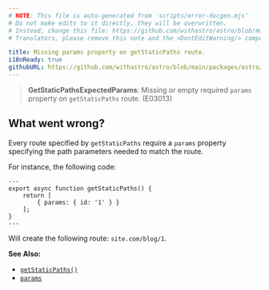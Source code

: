 ```yaml
---
# NOTE: This file is auto-generated from 'scripts/error-docgen.mjs'
# Do not make edits to it directly, they will be overwritten.
# Instead, change this file: https://github.com/withastro/astro/blob/main/packages/astro/src/core/errors/errors-data.ts
# Translators, please remove this note and the <DontEditWarning/> component.

title: Missing params property on getStaticPaths route.
i18nReady: true
githubURL: https://github.com/withastro/astro/blob/main/packages/astro/src/core/errors/errors-data.ts
---
```


<DontEditWarning />


> **GetStaticPathsExpectedParams**: Missing or empty required `params` property on `getStaticPaths` route. (E03013)

## What went wrong?
Every route specified by `getStaticPaths` require a `params` property specifying the path parameters needed to match the route.

For instance, the following code:
```astro title="pages/blog/[id].astro"
---
export async function getStaticPaths() {
	return [
		{ params: { id: '1' } }
	];
}
---
```
Will create the following route: `site.com/blog/1`.

**See Also:**
-  [`getStaticPaths()`](/en/reference/api-reference/#getstaticpaths)
-  [`params`](/en/reference/api-reference/#params)


